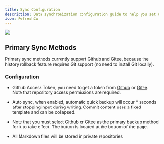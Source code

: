 ```yaml
---
title: Sync Configuration
description: Data synchronization configuration guide to help you set up cross-device note synchronization functionality.
icon: RefreshCw
---
```



<Image width="auto" height="auto" src="https://s2.loli.net/2025/07/10/eSPLbUfYRuphnoO.png" />

## Primary Sync Methods

Primary sync methods currently support Github and Gitee, because the history rollback feature requires Git support (no need to install Git locally).

### Configuration

- Github Access Token, you need to get a token from [Github](https://github.com/settings/tokens/new) or [Gitee](https://gitee.com/profile/personal_access_tokens). Note that repository access permissions are required.
- Auto sync, when enabled, automatic quick backup will occur * seconds after stopping input during writing. Commit content uses a fixed template and can be collapsed.

- Note that you must select Github or Gitee as the primary backup method for it to take effect. The button is located at the bottom of the page.
- All Markdown files will be stored in private repositories.
